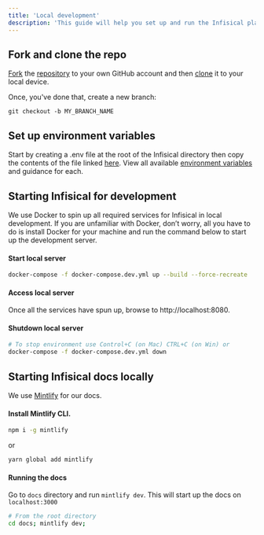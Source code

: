 ```yaml
---
title: 'Local development'
description: 'This guide will help you set up and run the Infisical platform in local development.'
---
```


## Fork and clone the repo

[Fork](https://docs.github.com/en/get-started/quickstart/fork-a-repo) the [repository](https://github.com/Infisical/infisical) to your own GitHub account and then [clone](https://docs.github.com/en/repositories/creating-and-managing-repositories/cloning-a-repository) it to your local device.

Once, you've done that, create a new branch:

```console
git checkout -b MY_BRANCH_NAME
```

## Set up environment variables


Start by creating a .env file at the root of the Infisical directory then copy the contents of the file linked [here](https://github.com/Infisical/infisical/blob/main/.env.example). View all available [environment variables](https://infisical.com/docs/self-hosting/configuration/envars) and guidance for each.

## Starting Infisical for development

We use Docker to spin up all required services for Infisical in local development. If you are unfamiliar with Docker, don’t worry, all you have to do is install Docker for your
machine and run the command below to start up the development server. 

#### Start local server 

```bash
docker-compose -f docker-compose.dev.yml up --build --force-recreate
```
#### Access local server 

Once all the services have spun up, browse to http://localhost:8080.

#### Shutdown local server 

```bash
# To stop environment use Control+C (on Mac) CTRL+C (on Win) or
docker-compose -f docker-compose.dev.yml down
```

## Starting Infisical docs locally

We use [Mintlify](https://mintlify.com/) for our docs.

#### Install Mintlify CLI.

```bash
npm i -g mintlify
```

or

```bash
yarn global add mintlify
```

#### Running the docs
Go to `docs` directory and run `mintlify dev`. This will start up the docs on `localhost:3000`

```bash
# From the root directory
cd docs; mintlify dev;
```